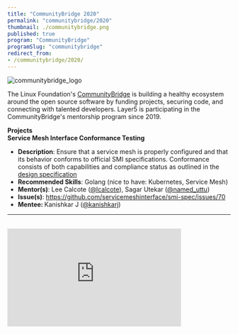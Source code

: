 ---
title: "CommunityBridge 2020"
permalink: "communitybridge/2020"
thumbnail: ./communitybridge.png
published: true
program: "CommunityBridge"
programSlug: "communitybridge"
redirect_from:
- /communitybridge/2020/
---


<ProgramsWrapper>
    <img src={communitybridge_logo} alt="communitybridge_logo" />
    <p>
        The Linux Foundation's <a href="https://communitybridge.org/">CommunityBridge</a> is building a healthy ecosystem
        around the open source software by funding projects, securing code, and
        connecting with talented developers. Layer5 is participating in the
        CommunityBridge's mentorship program since 2019.
    </p>
        <b>Projects</b><br />
    <div>
        <b>Service Mesh Interface Conformance Testing</b>
    <ul>
            <li>
                <b>Description</b>: Ensure that a service mesh is properly configured
                    and that its behavior conforms to official SMI specifications.
                    Conformance consists of both capabilities and compliance status as
                    outlined in the
                <a href="https://docs.google.com/document/d/1HL8Sk7NSLLj-9PRqoHYVIGyU6fZxUQFotrxbmfFtjwc/edit"> design specification</a>
            </li>
            <li><b>Recommended Skills</b>: Golang (nice to have: Kubernetes, Service Mesh)</li>
            <li>
                <b>Mentor(s)</b>: Lee Calcote (<a href="https://twitter.com/lcalcote"
                >@lcalcote</a
                >), Sagar Utekar (<a href="https://twitter.com/named_uttu"
                >@named_uttu</a
                >)
            </li>
            <li>
                <b>Issue(s)</b>:
                <a href="https://github.com/servicemeshinterface/smi-spec/issues/70 "
                > https://github.com/<wbr/>servicemeshinterface/<wbr/>smi-spec/issues/70
                </a>
            </li>
            <li>
                <b>Mentee: </b>
                    Kanishkar J (<a href="https://github.com/kanishkarj">@kanishkarj</a>)
            </li>
        </ul>
    </div>
    <hr />
    <div className="flex-div">&nbsp;</div>
    <div id="layer5-intro" className="iframe-container">
    <iframe width="392"
        height="220.5"
        src="https://www.youtube.com/embed/0yN5T5LB9ps"
        frameBorder="0"
        allow="accelerometer; autoplay; encrypted-media; gyroscope; picture-in-picture"
        allowFullScreen />
    </div>
    <p>
    <b>What is Layer5?</b>
    </p>
    <p>
    While small, the Layer5 community represents the largest collection of
    service mesh projects and their maintainers in the world. We build
    projects to provide learning environments, deployment and operational best
    practices, performance benchmarks, create documentation, share networking
    opportunities, and more. Our shared commitment to the open source spirit
    pushes Layer5 projects forward. New members are always welcome.
    </p>
    <p>
        <b>Is it Open Source?</b>
    </p>
    <p>
    Layer5 projects are open source software. Anyone can download, use, work
    on, and share it with others. It's built on principles like collaboration,
    globalism, and innovation. Layer5 projects are distributed under the terms
    of Apache v2.
    </p>
    <p>
        <b>Google Summer of Code Participation?</b>
    </p>
    <p>
    The key component of these projects is our Community. This community,
    which you will join as an participant in Google Summer of Code, is
    improving the world of diverse cloud native systems. Your contributions
    will affect people you've never met. The Layer5 community includes
    software engineers, researchers, students, artists, system administrators,
    operators and web designers -- all of whom will be happy to help you get
    started.
    </p>
    <p>
    We believe that all contributors should expect and be part of a safe and
    friendly environment for constructive contribution. We can more
    effectively and successfully compare and challenge different ideas to find
    the best solutions for advancement, while building the size, diversity,
    and strength of our community.
    </p>
    <div id="gsoc-2020" className="apply-button">
        <h3>
            <Button primary title="Participate" url="http://slack.layer5.io" external="true" />
        </h3>
    </div>
</ProgramsWrapper>
